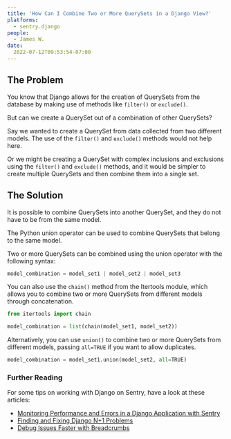 ```yaml
---
title: 'How Can I Combine Two or More QuerySets in a Django View?'
platforms:
  - sentry.django
people:
  - James W.
date:
  2022-07-12T09:53:54-07:00
---
```


## The Problem

You know that Django allows for the creation of QuerySets from the database by making use of methods like `filter()` or `exclude()`.

But can we create a QuerySet out of a combination of other QuerySets?

Say we wanted to create a QuerySet from data collected from two different models. The use of the `filter()` and `exclude()` methods would not help here.

Or we might be creating a QuerySet with complex inclusions and exclusions using the `filter()` and `exclude()` methods, and it would be simpler to create multiple QuerySets and then combine them into a single set.

## The Solution

It is possible to combine QuerySets into another QuerySet, and they do not have to be from the same model.

The Python union operator can be used to combine QuerySets that belong to the same model.

Two or more QuerySets can be combined using the union operator with the following syntax:

```python
model_combination = model_set1 | model_set2 | model_set3
```

You can also use the `chain()` method from the Itertools module, which allows you to combine two or more QuerySets from different models through concatenation.

```python
from itertools import chain

model_combination = list(chain(model_set1, model_set2))
```

Alternatively, you can use `union()` to combine two or more QuerySets from different models, passing `all=TRUE` if you want to allow duplicates.

```python
model_combination = model_set1.union(model_set2, all=TRUE)
```


### Further Reading

For some tips on working with Django on Sentry, have a look at these articles:

 - [Monitoring Performance and Errors in a Django Application with Sentry](https://blog.sentry.io/monitoring-performance-and-errors-in-a-django-application-with-sentry#create-a-django-project)
 - [Finding and Fixing Django N+1 Problems](https://blog.sentry.io/finding-and-fixing-django-n-1-problems)
 - [Debug Issues Faster with Breadcrumbs](https://blog.sentry.io/breadcrumbs#python)
